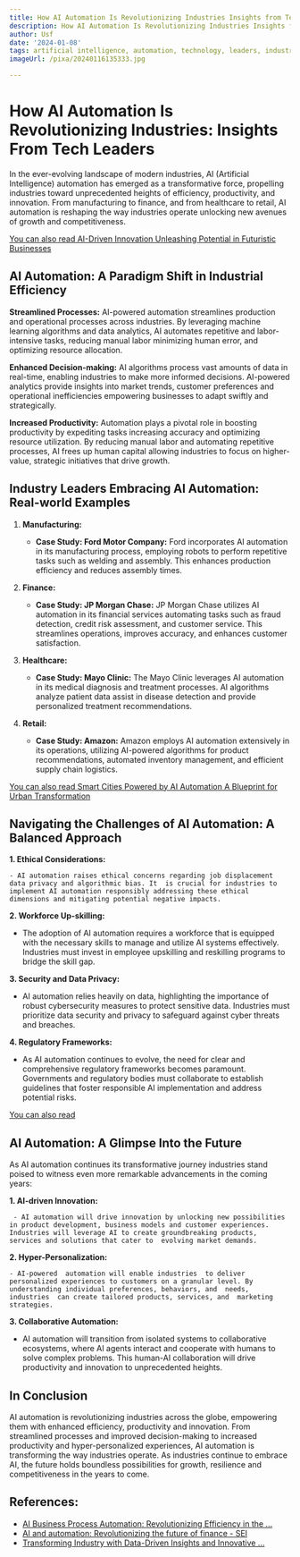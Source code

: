 ```yaml
---
title: How AI Automation Is Revolutionizing Industries Insights from Tech Leaders
description: How AI Automation Is Revolutionizing Industries Insights from Tech Leaders
author: Usf
date: '2024-01-08'
tags: artificial intelligence, automation, technology, leaders, industries, revolutionizing
imageUrl: /pixa/20240116135333.jpg

---
```

# **How AI  Automation Is Revolutionizing Industries: Insights From  Tech Leaders**

In the ever-evolving landscape of modern industries, AI (Artificial Intelligence) automation has emerged as a transformative force, propelling industries toward unprecedented heights of efficiency, productivity,  and innovation. From manufacturing to  finance, and from healthcare to retail, AI automation is reshaping the way industries operate unlocking new avenues of growth and  competitiveness.

[You can also read AI-Driven Innovation Unleashing Potential in Futuristic  Businesses](AI-Driven%20Innovation%20Unleashing%20Potential%20in%20Futuristic%20Businesses)


## **AI Automation: A Paradigm Shift in Industrial Efficiency**

**Streamlined Processes:** AI-powered automation streamlines production and operational processes  across industries. By leveraging machine learning  algorithms and data  analytics, AI automates repetitive and labor-intensive tasks, reducing manual labor minimizing human error, and optimizing  resource allocation.

**Enhanced Decision-making:** AI algorithms  process vast amounts of data in real-time,  enabling industries to make more informed decisions. AI-powered  analytics  provide insights  into market trends, customer preferences and operational inefficiencies empowering businesses to adapt swiftly and strategically.

**Increased Productivity:** Automation  plays a pivotal role  in boosting productivity by expediting tasks increasing accuracy and optimizing resource  utilization. By reducing manual labor and automating repetitive processes, AI frees up  human capital allowing industries to focus  on higher-value, strategic initiatives that drive growth.

##  **Industry Leaders Embracing AI Automation: Real-world  Examples**

1. **Manufacturing:**

   - **Case  Study: Ford Motor Company:** Ford incorporates AI automation in its manufacturing process, employing robots  to  perform repetitive tasks such as welding and  assembly. This enhances  production efficiency and reduces assembly times.

2. **Finance:**

    - **Case Study: JP Morgan Chase:** JP Morgan Chase utilizes AI automation in  its financial services  automating tasks such as fraud detection, credit risk assessment, and customer service. This streamlines operations, improves accuracy, and enhances customer satisfaction.

3. **Healthcare:**

   - **Case Study:  Mayo Clinic:**  The Mayo Clinic leverages AI automation in its medical diagnosis and treatment processes. AI algorithms analyze patient data assist in disease detection  and provide personalized treatment recommendations.

4. **Retail:**

    - **Case Study:  Amazon:** Amazon employs AI automation extensively in its operations, utilizing AI-powered algorithms for product  recommendations, automated inventory management, and efficient supply chain logistics.

[You can also read Smart Cities Powered by AI Automation A Blueprint for  Urban Transformation](Smart%20Cities%20Powered%20by%20AI%20Automation%20A%20Blueprint%20for%20Urban%20Transformation)


## **Navigating the Challenges of AI Automation: A Balanced Approach**

**1. Ethical Considerations:**

    - AI automation raises ethical concerns regarding job displacement data privacy and algorithmic bias. It  is crucial for industries to implement AI automation responsibly addressing these ethical dimensions and mitigating potential negative impacts.

**2. Workforce  Up-skilling:**

   - The adoption of AI automation requires a workforce that is equipped with  the necessary skills  to manage and utilize AI systems effectively. Industries must invest  in employee upskilling and reskilling programs to bridge the skill gap.

**3. Security and Data Privacy:**

   - AI automation relies heavily on data, highlighting the importance of robust cybersecurity measures to protect sensitive  data. Industries must prioritize data security  and  privacy  to safeguard against cyber threats and breaches.

**4. Regulatory Frameworks:**

   -  As AI automation continues to evolve, the need for clear and comprehensive regulatory frameworks becomes paramount. Governments and regulatory bodies must collaborate  to establish guidelines that foster responsible AI implementation and address potential risks.

[You can also read ]()


##  **AI Automation: A Glimpse Into the Future**

As AI  automation  continues its transformative journey industries stand  poised to witness even more remarkable advancements in the coming years:

**1. AI-driven  Innovation:**

     - AI automation will drive innovation by unlocking new possibilities  in product development, business models and customer experiences. Industries will leverage AI to create groundbreaking products, services and solutions that cater to  evolving market demands.

**2. Hyper-Personalization:**

    - AI-powered  automation will enable industries  to deliver personalized experiences to customers on a granular level. By understanding individual preferences, behaviors, and  needs, industries  can create tailored products, services, and  marketing strategies.

**3. Collaborative Automation:**

   - AI automation will transition from isolated systems to collaborative ecosystems, where AI agents interact and cooperate with humans to solve complex problems. This human-AI collaboration will drive productivity and innovation to unprecedented heights.

## **In  Conclusion**

AI automation is revolutionizing industries across the globe, empowering  them with enhanced efficiency, productivity and innovation.  From streamlined processes and improved decision-making to increased productivity and hyper-personalized experiences, AI automation is transforming the way industries operate.  As industries continue  to embrace AI, the future  holds boundless possibilities for growth,  resilience and competitiveness in the years to come.

## References:
- [AI Business Process Automation: Revolutionizing Efficiency in the ...](https://www.elementum.com/blog/ai-business-process-automation/)
- [AI and automation: Revolutionizing the future of finance - SEI](https://www.seic.com/insights/ai-and-automation-revolutionizing-future-finance)
- [Transforming Industry with Data-Driven Insights and Innovative ...](https://www.linkedin.com/pulse/transforming-industry-data-driven-insights-innovative-technologies-vymyc)
